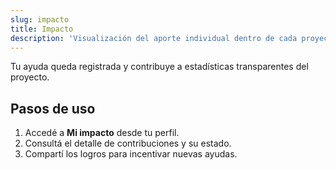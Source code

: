 ```yaml
---
slug: impacto
title: Impacto
description: 'Visualización del aporte individual dentro de cada proyecto.'
---
```


Tu ayuda queda registrada y contribuye a estadísticas transparentes del proyecto.

## Pasos de uso

1. Accedé a **Mi impacto** desde tu perfil.
2. Consultá el detalle de contribuciones y su estado.
3. Compartí los logros para incentivar nuevas ayudas.